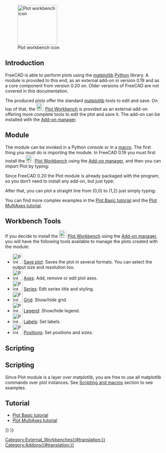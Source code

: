 <languages/>

[[Image:Workbench_Plot.svg|thumb|128px|Plot workbench icon]]

{{TOCright}}

== Introduction ==

FreeCAD is able to perform plots using the [https://matplotlib.org/ matplotlib] [[Python|Python]] library. A module is provided to this end, as an external add-on in version 0.19 and as a core component from version 0.20 on. Older versions of FreeCAD are not covered in this documentation.

The produced plots offer the standard [https://matplotlib.org/ matplotlib] tools to edit and save. On top of that, the [[Image:Workbench_Plot.svg|24px]] [[Plot_Workbench|Plot Workbench]] is provided as an external add-on offering more complete tools to edit the plot and save it. The add-on can be installed with the [[Std_AddonMgr|Add-on manager]].

==Module==

The module can be invoked in a Python console or in a [[Macros|macro]]. The first thing you must do is importing the module. In FreeCAD 0.19 you must first install the [[Image:Workbench_Plot.svg|24px]] [[Plot_Workbench|Plot Workbench]] using the [[Std_AddonMgr|Add-on manager]], and then you can import Plot by typing:

{{Code|code=
from freecad.plot import Plot
}}

Since FreeCAD 0.20 the Plot module is already packaged with the program, so you don't need to install any add-on, but just type:

{{Code|code=
from FreeCAD.Plot import Plot
}}

After that, you can plot a straight line from (0,0) to (1,2) just simply typing:

{{Code|code=
Plot.plot([0, 1], [0, 2])
}}

You can find more complex examples in the [[Plot_Basic_tutorial|Plot Basic tutorial]] and the [[Plot_MultiAxes_tutorial|Plot MultiAxes tutorial]].

==Workbench Tools==

If you decide to install the [[Image:Workbench_Plot.svg|24px]] [[Plot_Workbench|Plot Workbench]] using the [[Std_AddonMgr|Add-on manager]], you will have the following tools available to manage the plots created with the module:

* [[Image:Plot_Save.svg|32px]] [[Plot_Save|Save plot]]: Saves the plot in several formats. You can select the output size and resolution too.
* [[Image:Plot_Axes.svg|32px]] [[Plot_Axes|Axes]]: Add, remove or edit plot axes.
* [[Image:Plot_Series.svg|32px]] [[Plot_Series|Series]]: Edit series title and styling.
* [[Image:Plot_Grid.svg|32px]] [[Plot_Grid|Grid]]: Show/hide grid.
* [[Image:Plot_Legend.svg|32px]] [[Plot_Legend|Legend]]: Show/hide legend.
* [[Image:Plot_Labels.svg|32px]] [[Plot_Labels|Labels]]: Set labels.
* [[Image:Plot_Positions.svg|32px]] [[Plot_Positions|Positions]]: Set positions and sizes.

==Scripting==

==Scripting== Since Plot module is a layer over matplotlib, you are free to use all matplotlib commands over plot instances. See [[Scripting_and_macros/cs|Scripting and macros]] section to see examples.

==Tutorial==

* [[Plot_Basic_tutorial|Plot Basic tutorial]]
* [[Plot_MultiAxes_tutorial|Plot MultiAxes tutorial]]


{{Plot_Tools_navi{{#translation:}}}}
{{Userdocnavi{{#translation:}}}}
[[Category:External_Workbenches{{#translation:}}]]
[[Category:Addons{{#translation:}}]]